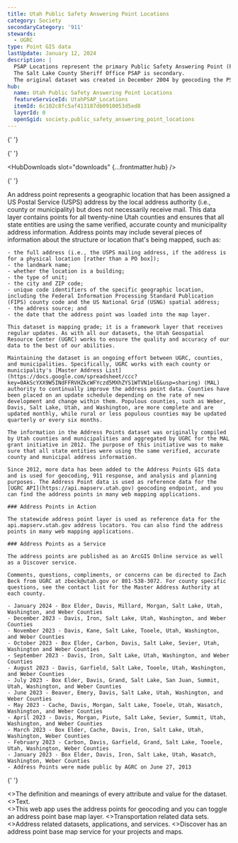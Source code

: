 ```yaml
---
title: Utah Public Safety Answering Point Locations
category: Society
secondaryCategory: '911'
stewards:
  - UGRC
type: Point GIS data
lastUpdate: January 12, 2024
description: |
  PSAP Locations represent the primary Public Safety Answering Point (PSAP) locations in Utah.
  The Salt Lake County Sheriff Office PSAP is secondary.
  The original dataset was created in December 2004 by geocoding the PSAP addresses provided by the E911 Executive Committee.
hub:
  name: Utah Public Safety Answering Point Locations
  featureServiceId: UtahPSAP_Locations
  itemId: 6c102c8fc5af413187db0910053d5ed8
  layerId: 0
  openSgid: society.public_safety_answering_point_locations
---
```



<Layout title={frontmatter.title} subTitle={frontmatter.lastUpdate} category={frontmatter.category}>
  <Metadata slot="metadata" {...frontmatter} />

{' '}

<ApplicationLink slot="application-link" href={frontmatter.application} />

{' '}

<HubDownloads slot="downloads" {...frontmatter.hub} />

{' '}

<Fragment slot="summary">
  An address point represents a geographic location that has been assigned a US Postal Service (USPS) address by the
  local address authority (i.e., county or municipality) but does not necessarily receive mail. This data layer contains
  points for all twenty-nine Utah counties and ensures that all state entities are using the same verified, accurate
  county and municipality address information.
</Fragment>

  <Fragment slot="description">
    Address points may include several pieces of information about the structure or location that's being mapped, such as:

    - the full address (i.e., the USPS mailing address, if the address is for a physical location [rather than a PO box]);
    - the landmark name;
    - whether the location is a building;
    - the type of unit;
    - the city and ZIP code;
    - unique code identifiers of the specific geographic location, including the Federal Information Processing Standard Publication (FIPS) county code and the US National Grid (USNG) spatial address;
    - the address source; and
    - the date that the address point was loaded into the map layer.

    This dataset is mapping grade; it is a framework layer that receives regular updates. As with all our datasets, the Utah Geospatial Resource Center (UGRC) works to ensure the quality and accuracy of our data to the best of our abilities.

    Maintaining the dataset is an ongoing effort between UGRC, counties, and municipalities. Specifically, UGRC works with each county or municipality's [Master Address List](https://docs.google.com/spreadsheet/ccc?key=0AkScYXX9W5INdFFRVHZkcWFYczd5MXhZYS1WTVN1elE&usp=sharing) (MAL) authority to continually improve the address point data. Counties have been placed on an update schedule depending on the rate of new development and change within them. Populous counties, such as Weber, Davis, Salt Lake, Utah, and Washington, are more complete and are updated monthly, while rural or less populous counties may be updated quarterly or every six months.

    The information in the Address Points dataset was originally compiled by Utah counties and municipalities and aggregated by UGRC for the MAL grant initiative in 2012. The purpose of this initiative was to make sure that all state entities were using the same verified, accurate county and municipal address information.

    Since 2012, more data has been added to the Address Points GIS data and is used for geocoding, 911 response, and analysis and planning purposes. The Address Point data is used as reference data for the [UGRC API](https://api.mapserv.utah.gov) geocoding endpoint, and you can find the address points in many web mapping applications.

    ### Address Points in Action

    The statewide address point layer is used as reference data for the api.mapserv.utah.gov address locators. You can also find the address points in many web mapping applications.

    ### Address Points as a Service

    The address points are published as an ArcGIS Online service as well as a Discover service.

    Comments, questions, compliments, or concerns can be directed to Zach Beck from UGRC at zbeck@utah.gov or 801-538-3072. For county specific questions, see the contact list for the Master Address Authority at each county.

  </Fragment>

  <UpdateHistory slot="update-history">

    - January 2024 - Box Elder, Davis, Millard, Morgan, Salt Lake, Utah, Washington, and Weber Counties
    - December 2023 - Davis, Iron, Salt Lake, Utah, Washington, and Weber Counties
    - November 2023 - Davis, Kane, Salt Lake, Tooele, Utah, Washington, and Weber Counties
    - October 2023 - Box Elder, Carbon, Davis, Salt Lake, Sevier, Utah, Washington and Weber Counties
    - September 2023 - Davis, Iron, Salt Lake, Utah, Washington, and Weber Counties
    - August 2023 - Davis, Garfield, Salt Lake, Tooele, Utah, Washington, and Weber Counties
    - July 2023 - Box Elder, Davis, Grand, Salt Lake, San Juan, Summit, Utah, Washington, and Weber Counties
    - June 2023 - Beaver, Emery, Davis, Salt Lake, Utah, Washington, and Weber Counties
    - May 2023 - Cache, Davis, Morgan, Salt Lake, Tooele, Utah, Wasatch, Washington, and Weber Counties
    - April 2023 - Davis, Morgan, Piute, Salt Lake, Sevier, Summit, Utah, Washington, and Weber Counties
    - March 2023 - Box Elder, Cache, Davis, Iron, Salt Lake, Utah, Washington, Weber Counties
    - February 2023 - Carbon, Davis, Garfield, Grand, Salt Lake, Tooele, Utah, Washington, Weber Counties
    - January 2023 - Box Elder, Davis, Iron, Salt Lake, Utah, Wasatch, Washington, Weber Counties
    - Address Points were made public by AGRC on June 27, 2013

  </UpdateHistory>

{' '}

<Section title={`More ${frontmatter.title} resources`} slot="more-resources" stripe titlePosition="center">
  <GridForMoreResources>
    <CardWithPopularLink
      title="Schema definitions"
      href="https://docs.google.com/document/d/1fVmLrp0pbR3J1aXo83jTt3gtGUsPwSYztf-HM-RB-cI/edit?usp=sharing"
    >
      <>The definition and meanings of every attribute and value for the dataset.</>
    </CardWithPopularLink>
    <CardWithPopularLink title="???" href="https://drive.google.com/drive/folders/1BwZ_p5bZVtewcQehU-o51el78eIHyQ1s">
      <>Text.</>
    </CardWithPopularLink>
  </GridForMoreResources>
</Section>

  <Section title="You might also like" slot="you-might-also-like" titlePosition="center">
    <GridForYouMightLike>
      <CardWithSmallLink title="Atlas" href="https://data.udot.utah.gov">
        <>This web app uses the address points for geocoding and you can toggle an address point base map layer.</>
      </CardWithSmallLink>
      <CardWithSmallLink title="Transportation" href="/products/sgid/transportation">
        <>Transportation related data sets.</>
      </CardWithSmallLink>
      <CardWithSmallLink title="Addresses" href="/products/sgid/address">
        <>Address related datasets, applications, and services.</>
      </CardWithSmallLink>
      <CardWithSmallLink title="Discover" href="/products/discover">
        <>Discover has an address point base map service for your projects and maps.</>
      </CardWithSmallLink>
    </GridForYouMightLike>
  </Section>
</Layout>
